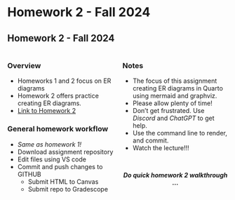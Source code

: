 # Homework 2 - Fall 2024

## Homework 2 - Fall 2024
:::: {.columns}

::: {.column width="50%"}
### Overview

* Homeworks 1 and 2 focus on ER diagrams
* Homework 2 offers practice creating ER diagrams.
* [Link to Homework 2](https://virginiacommonwealth.instructure.com/courses/105097/assignments/966518)

### General homework workflow
* *Same as homework 1!*
* Download assignment repository
* Edit files using VS code
* Commit and push changes to GITHUB
    * Submit HTML to Canvas
    * Submit repo to Gradescope

:::
::: {.column width="50%"}
### Notes
* The focus of this assignment creating ER diagrams in Quarto using mermaid and graphviz.
* Please allow plenty of time!
* Don't get frustrated.  Use *Discord* and *ChatGPT* to get help.
* Use the command line to render, and commit.
* Watch the lecture!!!

<p>&nbsp;</p>
<center>***Do quick homework 2 walkthrough ...***</center>
:::
::::

